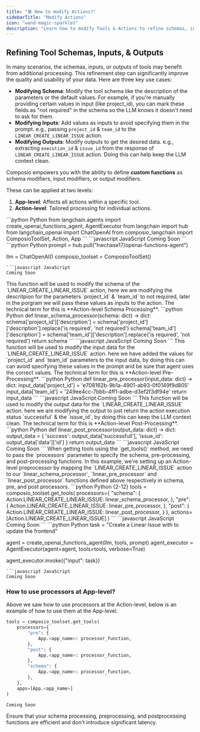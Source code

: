 ```yaml
---
title: "🛠️ How to modify Actions?"
sidebarTitle: "Modify Actions"
icon: "wand-magic-sparkles"
description: "Learn how to modify Tools & Actions to refine schemas, inputs, and outputs for optimal results."
---
```



## Refining Tool Schemas, Inputs, & Outputs

In many scenarios, the schemas, inputs, or outputs of tools may benefit from additional processing. This refinement step can significantly improve the quality and usability of your data. Here are three key use cases:

- **Modifying Schema**: Modify the tool schema like the description of the parameters or the default values. For example, if you're manually providing certain values in input (like project_id), you can mark these fields as "not required" in the schema so the LLM knows it doesn't need to ask for them.
- **Modifying Inputs**: Add values as inputs to avoid specifying them in the prompt. e.g., passing `project_id` & `team_id` to the `LINEAR_CREATE_LINEAR_ISSUE` action.
- **Modifying Outputs**: Modify outputs to get the desired data. e.g., extracting `execution_id` & `issue_id` from the response of `LINEAR_CREATE_LINEAR_ISSUE` action. Doing this can help keep the LLM context clean.

Composio empowers you with the ability to define **custom functions** as schema modifiers, input modifiers, or output modifiers.

These can be applied at two levels:

1. **App-level**: Affects all actions within a specific tool.
2. **Action-level**: Tailored processing for individual actions.


<Steps>
<Step title="Import required libraries">
<CodeGroup>
```python Python
from langchain.agents import create_openai_functions_agent, AgentExecutor
from langchain import hub
from langchain_openai import ChatOpenAI
from composio_langchain import ComposioToolSet, Action, App
```
```javascript JavaScript
Coming Soon
```
</CodeGroup>
</Step>
<Step title="Import Prompt template & Initialize ChatOpenAI & composio toolset client">
<CodeGroup>
```python Python
prompt = hub.pull("hwchase17/openai-functions-agent")

llm = ChatOpenAI()
composio_toolset = ComposioToolSet()
```
```javascript JavaScript
Coming Soon
```
</CodeGroup>
</Step>
<Step title="Define a Custom Function to Modify Schema">
This function will be used to modify the schema of the `LINEAR_CREATE_LINEAR_ISSUE` action, here we are modifying the descritpion for the parameters `project_id` & `team_id` to not required, later in the porgram we will pass these values as inputs to the action. The technical term for this is **Action-level Schema Processing**.
<CodeGroup>
```python Python
def linear_schema_processor(schema: dict) -> dict:
    schema['project_id']['description'] = schema['project_id']['description'].replace('is required', 'not required')
    schema['team_id']['description'] = schema['team_id']['description'].replace('is required', 'not required')
    return schema
```
```javascript JavaScript
Coming Soon
```
</CodeGroup>
</Step><Step title="Define a Custom Function to Modify Input">
This function will be used to modify the input data for the `LINEAR_CREATE_LINEAR_ISSUE` action. here we have added the values for `project_id` and `team_id` parameters to the input data, by doing this can can avoid specifying these values in the prompt and be sure that agent uses the correct values. The technical term for this is **Action-level Pre-Processing**.
<CodeGroup>
```python Python
def linear_pre_processor(input_data: dict) -> dict:
    input_data['project_id'] = 'e708162b-9b1a-4901-ab93-0f0149f9d805'  
    input_data['team_id'] = '249ee4cc-7bbb-4ff1-adbe-d3ef2f3df94e'
    return input_data
```
```javascript JavaScript
Coming Soon
```
</CodeGroup>
</Step>
<Step title="Define a Custom Function to Modify Output">
This function will be used to modify the output data for the `LINEAR_CREATE_LINEAR_ISSUE` action. here we are modifying the output to just return the action execution status `successful` & the `issue_id`, by doing this can keep the LLM context clean. The technical term for this is **Action-level Post-Processing**.
<CodeGroup>
```python Python
def linear_post_processor(output_data: dict) -> dict:
    output_data = {
        'success': output_data['successfull'],
        'issue_id': output_data['data']['id']
    }
    return output_data
```
```javascript JavaScript
Coming Soon
```
</CodeGroup>
</Step>
<Step title="Get Linear Action from Composio">
When getting tools using the `get_tools()` method, we need to pass the `processors` parameter to specify the schema, pre-processing, and post-processing functions. In this example, we're setting up an Action-level preprocessor by mapping the `LINEAR_CREATE_LINEAR_ISSUE` action to our `linear_schema_processor`, `linear_pre_processor` and `linear_post_processor` functions defined above respectively in schema, pre, and post processors.

<CodeGroup>
```python Python {2-12}
tools = composio_toolset.get_tools(
    processors={
        "schema": {
            Action.LINEAR_CREATE_LINEAR_ISSUE: linear_schema_processor,
        },
        "pre": {
            Action.LINEAR_CREATE_LINEAR_ISSUE: linear_pre_processor,
        },
        "post": {
            Action.LINEAR_CREATE_LINEAR_ISSUE: linear_post_processor,
        }
    },
    actions=[Action.LINEAR_CREATE_LINEAR_ISSUE]
)
```
```javascript JavaScript
Coming Soon
```
</CodeGroup>
</Step>
<Step title="Invoke the agent">
<CodeGroup>
```python Python
task = "Create a Linear Issue with to update the frontend"

agent = create_openai_functions_agent(llm, tools, prompt)
agent_executor = AgentExecutor(agent=agent, tools=tools, verbose=True)

agent_executor.invoke({"input": task})
```
```javascript JavaScript
Coming Soon
```
</CodeGroup>
</Step>
</Steps>

### How to use processors at App-level?
Above we saw how to use processors at the Action-level, below is an example of how to use them at the App-level.
<CodeGroup>
```python Python {2-12}
tools = composio_toolset.get_tools(
    processors={
        "pre": {
            App.<app_name>: processor_function,
        },
        "post": {
            App.<app_name>: processor_function,
        },
        "schema": {
            App.<app_name>: processor_function,
        },
    },
    apps=[App.<app_name>]
)
```
```javascript JavaScript
Coming Soon
```
</CodeGroup>

<Warning>
  Ensure that your schema processing, preprocessing, and postprocessing functions are efficient and don't introduce significant latency.
</Warning>
